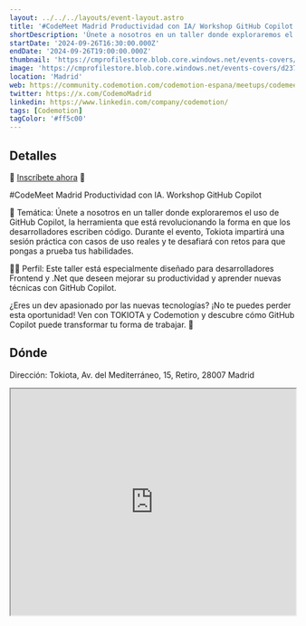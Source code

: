```yaml
---
layout: ../../../layouts/event-layout.astro
title: '#CodeMeet Madrid Productividad con IA/ Workshop GitHub Copilot'
shortDescription: 'Únete a nosotros en un taller donde exploraremos el uso de GitHub Copilot, la herramienta que está revolucionando la forma en que los desarrolladores escriben código.'
startDate: '2024-09-26T16:30:00.000Z'
endDate: '2024-09-26T19:00:00.000Z'
thumbnail: 'https://cmprofilestore.blob.core.windows.net/events-covers/d23753fe-8c9e-4340-825d-0f68f15de88d-1715868320-cover.png'
image: 'https://cmprofilestore.blob.core.windows.net/events-covers/d23753fe-8c9e-4340-825d-0f68f15de88d-1715868320-cover.png'
location: 'Madrid'
web: https://community.codemotion.com/codemotion-espana/meetups/codemeet-madrid-productividad-con-ia-workshop-github-copilot
twitter: https://x.com/CodemoMadrid
linkedin: https://www.linkedin.com/company/codemotion/
tags: [Codemotion]
tagColor: '#ff5c00'
---
```


## Detalles

🔗 [Inscríbete ahora](https://forms.gle/7mYzoxUhwQy1DJcM9) 🔗

#CodeMeet Madrid Productividad con IA. Workshop GitHub Copilot

🎯 Temática: Únete a nosotros en un taller donde exploraremos el uso de GitHub Copilot, la herramienta que está revolucionando la forma en que los desarrolladores escriben código. Durante el evento, Tokiota impartirá una sesión práctica con casos de uso reales y te desafiará con retos para que pongas a prueba tus habilidades.

👨‍💻 Perfil: Este taller está especialmente diseñado para desarrolladores Frontend y .Net que deseen mejorar su productividad y aprender nuevas técnicas con GitHub Copilot.

¿Eres un dev apasionado por las nuevas tecnologías? ¡No te puedes perder esta oportunidad! Ven con TOKIOTA y Codemotion y descubre cómo GitHub Copilot puede transformar tu forma de trabajar. 🌟

## Dónde

Dirección: Tokiota, Av. del Mediterráneo, 15, Retiro, 28007 Madrid

<iframe
  style="width: 100%; height: 400px;"
  height="400"
  allowfullscreen=""
  loading="lazy"
  referrerpolicy="no-referrer-when-downgrade"
  src="https://www.google.com/maps/embed?pb=!1m18!1m12!1m3!1d3038.0629014744327!2d-3.6757628000000007!3d40.407457300000004!2m3!1f0!2f0!3f0!3m2!1i1024!2i768!4f13.1!3m3!1m2!1s0xd4227197f3d3fcd%3A0x3092233f0b02c374!2sTokiota!5e0!3m2!1sen!2ses!4v1720247347258!5m2!1sen!2ses"
  aria-label="Tokiota, Av. del Mediterráneo, 15, Retiro, 28007 Madrid"
></iframe>
